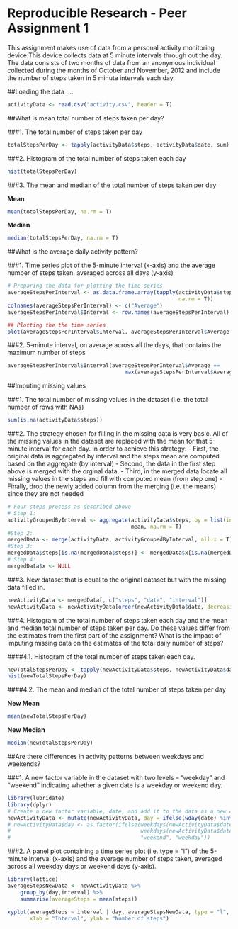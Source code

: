 Reproducible Research - Peer Assignment 1
=========================================

This assignment makes use of data from a personal activity monitoring device.This device collects data at 5 minute intervals through out the day. The data consists of two months of data from an anonymous individual collected during the months of October and November, 2012 and include the number of steps taken in 5 minute intervals each day.

##Loading the data .... 

```r
activityData <- read.csv("activity.csv", header = T)
```

##What is mean total number of steps taken per day?

###1. The total number of steps taken per day

```r
totalStepsPerDay <- tapply(activityData$steps, activityData$date, sum)
```

###2. Histogram of the total number of steps taken each day

```r
hist(totalStepsPerDay)
```

###3. The mean and median of the total number of steps taken per day

**Mean** 
```r
mean(totalStepsPerDay, na.rm = T)
```
**Median**
```r
median(totalStepsPerDay, na.rm = T)
```

##What is the average daily activity pattern?

###1. Time series plot of the 5-minute interval (x-axis) and the average number of steps taken, averaged across all days (y-axis)
   
```r
# Preparing the data for plotting the time series
averageStepsPerInterval <- as.data.frame.array(tapply(activityData$steps, activityData$interval, mean,
                                                      na.rm = T))
colnames(averageStepsPerInterval) <- c("Average")
averageStepsPerInterval$Interval <- row.names(averageStepsPerInterval)

## Plotting the the time series
plot(averageStepsPerInterval$Interval, averageStepsPerInterval$Average, type = "l", xlab = "Interval", ylab = "Average Steps Per Interval")
```

###2. 5-minute interval, on average across all the days, that contains the maximum number of steps

```r
averageStepsPerInterval$Interval[averageStepsPerInterval$Average == 
                                     max(averageStepsPerInterval$Average)]
```

##Imputing missing values

###1. The total number of missing values in the dataset (i.e. the total number of rows with NAs)

```r
sum(is.na(activityData$steps))
```

###2. The strategy chosen for filling in the missing data is very basic. All of the missing values in the dataset are replaced with the mean for that 5-minute interval for each day. In order to achieve this strategy:
 - First, the original data is aggregated by interval and the steps mean are computed based on the aggregate (by interval)
 - Second, the data in the first step above is merged with the orginal data.
 - Third, in the merged data locate all missing values in the steps and fill with computed mean (from step one)
 - Finally, drop the newly added column from the merging (i.e. the means) since they are not needed


```r
# Four steps process as described above
# Step 1:
activityGroupedByInterval <- aggregate(activityData$steps, by = list(interval = activityData$interval),
                                       mean, na.rm = T)
#Step 2:
mergedData <- merge(activityData, activityGroupedByInterval, all.x = T)
#Step 3:
mergedData$steps[is.na(mergedData$steps)] <- mergedData$x[is.na(mergedData$steps)]
# Step 4:
mergedData$x <- NULL
```

###3. New dataset that is equal to the original dataset but with the missing data filled in.
```r
newActivityData <- mergedData[, c("steps", "date", "interval")]
newActivityData <- newActivityData[order(newActivityData$date, decreasing = F),]
```

###4. Histogram of the total number of steps taken each day and the mean and median total number of steps taken per day. Do these values differ from the estimates from the first part of the assignment? What is the impact of imputing missing data on the estimates of the total daily number of steps?

####4.1. Histogram of the total number of steps taken each day.

```r
newTotalStepsPerDay <- tapply(newActivityData$steps, newActivityData$date, sum)
hist(newTotalStepsPerDay)
```

####4.2. The mean and median of the total number of steps taken per day

**New Mean** 
```r
mean(newTotalStepsPerDay)
```
**New Median**
```r
median(newTotalStepsPerDay)
```

##Are there differences in activity patterns between weekdays and weekends?

###1. A new factor variable in the dataset with two levels – “weekday” and “weekend” indicating whether a given date is a weekday or weekend day.

```r
library(lubridate)
library(dplyr)
# Create a new factor variable, date, and add it to the data as a new column
newActivityData <- mutate(newActivityData, day = ifelse(wday(date) %in% c(1,7),"weekend","weekday"))
# newActivityData$day <- as.factor(ifelse(weekdays(newActivityData$date) == "Saturday" | 
#                                         weekdays(newActivityData$date) == "Sunday",
#                                         "weekend", "weekday"))
```

###2. A panel plot containing a time series plot (i.e. type = "l") of the 5-minute interval (x-axis) and the average number of steps taken, averaged across all weekday days or weekend days (y-axis). 

```r
library(lattice)
averageStepsNewData <- newActivityData %>% 
    group_by(day,interval) %>%
    summarise(averageSteps = mean(steps))

xyplot(averageSteps ~ interval | day, averageStepsNewData, type = "l", layout = c(1, 2), 
       xlab = "Interval", ylab = "Number of steps")
```